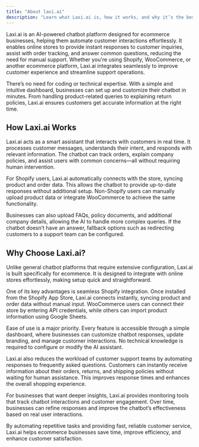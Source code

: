 ```yaml
---
title: "About laxi.ai"
description: "Learn what Laxi.ai is, how it works, and why it’s the best choice for ecommerce AI automation."
---
```


Laxi.ai is an AI-powered chatbot platform designed for ecommerce businesses, helping them automate customer interactions effortlessly. It enables online stores to provide instant responses to customer inquiries, assist with order tracking, and answer common questions, reducing the need for manual support. Whether you're using Shopify, WooCommerce, or another ecommerce platform, Laxi.ai integrates seamlessly to improve customer experience and streamline support operations.

There’s no need for coding or technical expertise. With a simple and intuitive dashboard, businesses can set up and customize their chatbot in minutes. From handling product-related queries to explaining return policies, Laxi.ai ensures customers get accurate information at the right time.

## How Laxi.ai Works  

Laxi.ai acts as a smart assistant that interacts with customers in real time. It processes customer messages, understands their intent, and responds with relevant information. The chatbot can track orders, explain company policies, and assist users with common concerns—all without requiring human intervention.

For Shopify users, Laxi.ai automatically connects with the store, syncing product and order data. This allows the chatbot to provide up-to-date responses without additional setup. Non-Shopify users can manually upload product data or integrate WooCommerce to achieve the same functionality.

Businesses can also upload FAQs, policy documents, and additional company details, allowing the AI to handle more complex queries. If the chatbot doesn’t have an answer, fallback options such as redirecting customers to a support team can be configured.

## Why Choose Laxi.ai?  

Unlike general chatbot platforms that require extensive configuration, Laxi.ai is built specifically for ecommerce. It is designed to integrate with online stores effortlessly, making setup quick and straightforward.

One of its key advantages is seamless Shopify integration. Once installed from the Shopify App Store, Laxi.ai connects instantly, syncing product and order data without manual input. WooCommerce users can connect their store by entering API credentials, while others can import product information using Google Sheets.

Ease of use is a major priority. Every feature is accessible through a simple dashboard, where businesses can customize chatbot responses, update branding, and manage customer interactions. No technical knowledge is required to configure or modify the AI assistant.

Laxi.ai also reduces the workload of customer support teams by automating responses to frequently asked questions. Customers can instantly receive information about their orders, returns, and shipping policies without waiting for human assistance. This improves response times and enhances the overall shopping experience.

For businesses that want deeper insights, Laxi.ai provides monitoring tools that track chatbot interactions and customer engagement. Over time, businesses can refine responses and improve the chatbot’s effectiveness based on real user interactions.

By automating repetitive tasks and providing fast, reliable customer service, Laxi.ai helps ecommerce businesses save time, improve efficiency, and enhance customer satisfaction.
